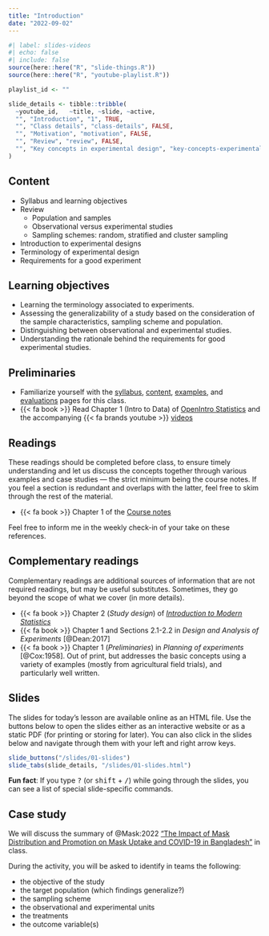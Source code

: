 ```yaml
---
title: "Introduction"
date: "2022-09-02"
---
```


```r
#| label: slides-videos
#| echo: false
#| include: false
source(here::here("R", "slide-things.R"))
source(here::here("R", "youtube-playlist.R"))

playlist_id <- ""

slide_details <- tibble::tribble(
  ~youtube_id,   ~title, ~slide, ~active,
  "", "Introduction", "1", TRUE,
  "", "Class details", "class-details", FALSE,
  "", "Motivation", "motivation", FALSE,
  "", "Review", "review", FALSE,
  "", "Key concepts in experimental design", "key-concepts-experimental", FALSE
)
```
## Content

- Syllabus and learning objectives
- Review
    - Population and samples
    - Observational versus experimental studies
    - Sampling schemes: random, stratified and cluster sampling
- Introduction to experimental designs
- Terminology of experimental design
- Requirements for a good experiment


## Learning objectives

- Learning the terminology associated to experiments.
- Assessing the generalizability of a study based on the consideration of the sample characteristics, sampling scheme and population.
- Distinguishing between observational and experimental studies.
- Understanding the rationale behind the requirements for good experimental studies.

## Preliminaries

- Familiarize yourself with the [syllabus](/syllabus/), [content](/content/), [examples](/example/), and [evaluations](/evaluations/) pages for this class.
- {{< fa book >}} Read Chapter 1 (Intro to Data) of [OpenIntro Statistics](https://www.openintro.org/book/os/) and the accompanying {{< fa brands youtube >}} [videos](https://www.youtube.com/playlist?list=PLkIselvEzpM6pZ76FD3NoCvvgkj_p-dE8)


## Readings

:::{.callout-warning}
These readings should be completed before class, to ensure timely understanding and let us discuss the concepts together through various examples and case studies --- the strict minimum being the course notes. If you feel a section is redundant and overlaps with the latter, feel free to skim through the rest of the material.
:::

- {{< fa book >}} Chapter 1 of the [Course notes](https://lbelzile.github.io/math80667a/introduction.html)

Feel free to inform me in the weekly check-in of your take on these references.

## Complementary readings

:::{.callout-warning}
Complementary readings are additional sources of information that are not required readings, but may be useful substitutes. Sometimes, they go beyond the scope of what we cover (in more details).
:::

- {{< fa book >}}  Chapter 2 (*Study design*) of [*Introduction to Modern Statistics*](https://openintro-ims.netlify.app/data-design.html)
- {{< fa book >}} Chapter 1 and Sections 2.1-2.2 in *Design and Analysis of Experiments*  [@Dean:2017]
- {{< fa book >}} Chapter 1 (*Preliminaries*) in *Planning of experiments*  [@Cox:1958]. Out of print, but addresses the basic concepts using a variety of examples (mostly from agricultural field trials), and particularly well written.


## Slides

The slides for today's lesson are available online as an HTML file. Use the buttons below to open the slides either as an interactive website or as a static PDF (for printing or storing for later). You can also click in the slides below and navigate through them with your left and right arrow keys.

```r
slide_buttons("/slides/01-slides")
slide_tabs(slide_details, "/slides/01-slides.html")
```

:::{.callout-tip}
**Fun fact**: If you type <kbd>?</kbd> (or <kbd>shift</kbd> + <kbd>/</kbd>) while going through the slides, you can see a list of special slide-specific commands.
:::

## Case study

We will discuss the summary of @Mask:2022 ["The Impact of Mask Distribution and Promotion on Mask Uptake and COVID-19 in Bangladesh"](https://www.poverty-action.org/printpdf/47486) in class.

During the activity, you will be asked to identify in teams the following:

- the objective of the study
- the target population (which findings generalize?)
- the sampling scheme
- the observational and experimental units
- the treatments
- the outcome variable(s)

